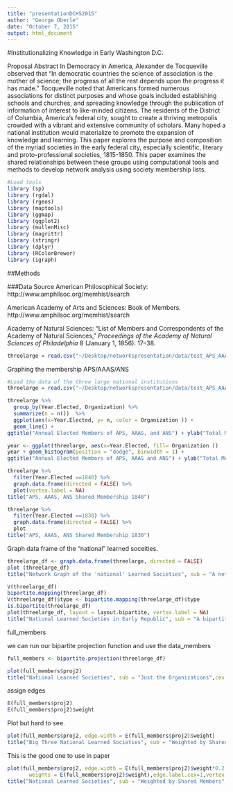 ```yaml
---
title: "presentationDCHS2015"
author: "George Oberle"
date: "October 7, 2015"
output: html_document
---
```


#Institutionalizing Knowledge in Early Washington D.C.  

Proposal Abstract
In Democracy in America, Alexander de Tocqueville observed that “In democratic countries the science of association is the mother of science; the progress of all the rest depends upon the progress it has made.” Tocqueville noted that Americans formed numerous associations for distinct purposes and whose goals included establishing schools and churches, and spreading knowledge through the publication of information of interest to like-minded citizens.  The residents of the District of Columbia, America’s federal city, sought to create a thriving metropolis crowded with a vibrant and extensive community of scholars. Many hoped a national institution would materialize to promote the expansion of knowledge and learning. This paper explores the purpose and composition of the myriad societies in the early federal city, especially scientific, literary and proto-professional societies, 1815-1850. This paper examines the shared relationships between these groups using computational tools and methods to develop network analysis using society membership lists.

```r
#Load tools
library (sp)
library (rgdal)
library (rgeos)
library (maptools)
library (ggmap)
library (ggplot2)
library (mullenMisc)
library (magrittr)
library (stringr)
library (dplyr)
library (RColorBrewer)
library (igraph)
```

##Methods

###Data
Source
American Philosophical Society: http://www.amphilsoc.org/memhist/search

American Academy of Arts and Sciences: Book of Members. http://www.amphilsoc.org/memhist/search

Academy of Natural Sciences: “List of Members and Correspondents of the Academy of Natural Sciences,” *Proceedings of the Academy of Natural Sciences of Philadelphia* 8 (January 1, 1856): 17–38.




```r
threelarge = read.csv("~/Desktop/networkspresentation/data/test_APS_AAAS_ANS-1849.csv")
```

Graphing the membership APS/AAAS/ANS
```r
#Load the data of the three large national institutions
threelarge = read.csv("~/Desktop/networkspresentation/data/test_APS_AAAS_ANS-1849.csv")

threelarge %>%
  group_by(Year.Elected, Organization) %>%
  summarize(n = n())  %>% 
  ggplot(aes(x=Year.Elected, y= n, color = Organization )) +
  geom_line() +
ggtitle("Annual Elected Members of APS, AAAS, and ANS") + ylab("Total Members Elected") + xlab("Year Elected")

year <- ggplot(threelarge, aes(x=Year.Elected, fill= Organization ))
year + geom_histogram(position = "dodge", binwidth = 1) +
ggtitle("Annual Elected Members of APS, AAAS and ANS") + ylab("Total Members Elected") + xlab("Year Elected")

threelarge %>%
  filter(Year.Elected ==1840) %>%
  graph.data.frame(directed = FALSE) %>%
  plot(vertex.label = NA)
title("APS, AAAS, ANS Shared Membership 1840")

threelarge %>%
  filter(Year.Elected ==1830) %>%
  graph.data.frame(directed = FALSE) %>%
  plot
title("APS, AAAS, ANS Shared Membership 1830")

```


Graph data frame of the "national" learned soceities.
```r
threelarge_df <- graph.data.frame(threelarge, directed = FALSE)
plot (threelarge_df)
title("Network Graph of the 'national' Learned Societies", sub = "A network graph of members with name labels",cex.main = 2,   font.main= 4, col.main= "blue", cex.sub = 0.75, font.sub = 3, col.sub = "red")
```


```r
V(threelarge_df)
bipartite.mapping(threelarge_df)
V(threelarge_df)$type <- bipartite.mapping(threelarge_df)$type
is.bipartite(threelarge_df)
plot(threelarge_df, layout = layout.bipartite, vertex.label = NA)
title("National Learned Societies in Early Republic", sub = "A bipartite layout of members and organizations",cex.main = 2,   font.main= 4, col.main= "blue", cex.sub = 0.75, font.sub = 3, col.sub = "red")
```
full_members

we can run our bipartite projection function and use the data_members

```r
full_members <- bipartite.projection(threelarge_df)
```


```r
plot(full_members$proj2)
title("National Learned Societies", sub = "Just the Organizations",cex.main = 2,   font.main= 4, col.main= "blue", cex.sub = 2, font.sub = 3, col.sub = "red")
```

assign edges
```r
E(full_members$proj2)
E(full_members$proj2)$weight
```

Plot but hard to see.
```r
plot(full_members$proj2, edge.width = E(full_members$proj2)$weight)
title("Big Three National Learned Societies", sub = "Weighted by Shared Members",cex.main = 2,   font.main= 4, col.main= "blue", cex.sub = 2, font.sub = 3, col.sub = "red")
```

This is the good one to use in paper
```r
plot(full_members$proj2, edge.width = E(full_members$proj2)$weight*0.2, layout = layout.fruchterman.reingold(full_members$proj2, 
       weights = E(full_members$proj2)$weight),edge.label.cex=1,vertex.shape="circle",edge.color="red", vertex.size = 25, vertex.color="lightblue", asp=0, margin=0,  vertex.label.dist = 0, vertex.label.cex = .5)
title("National Learned Societies", sub = "Weighted by Shared Members",cex.main = 2,   font.main= 2, col.main= "blue", cex.sub = 2, font.sub = 3, col.sub = "red")  

```



